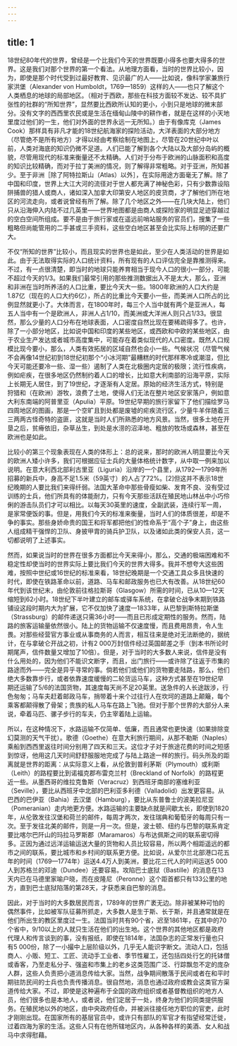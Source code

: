 ```yaml
---
---
---
```

title: 1
---




18世纪80年代的世界，曾经是一个比我们今天的世界既要小得多也要大得多的世界。这是我们对那个世界的第一个看法。从地理方面看，当时的世界比较小，因为，即使是那个时代受到过最好教育、见识最广的人——比如说，像科学家兼旅行家洪堡（Alexander von Humboldt，1769—1859）这样的人——也只了解这个人类栖息的地球的局部地区。（相对于西欧，那些在科技方面较不发达、较不具扩张性的社群的“所知世界”，显然要比西欧所认知的更小，小到只是地球的微末部分。没有文字的西西里农民或是生活在缅甸山陵中的耕作者，就是在这样的小天地里度过他们的一生，他们对外面的世界永远一无所知。）由于有像库克（James Cook）那样具有非凡才能的18世纪航海家的探险活动，大洋表面的大部分地方（尽管绝不是所有地方）才得以经由考察绘制在地图上，尽管在20世纪中叶以前，人类对海底的知识仍微不足道。人们已能了解到各个大陆以及大部分岛屿的概貌，尽管用现代的标准来衡量还不太精确。人们对于分布于欧洲的山脉面积和高度的知识比较精确，而对于拉丁美洲的情况，则了解得非常粗略。对于亚洲，所知甚少。至于非洲［除了阿特拉斯山（Atlas）以外］，在实际用途方面毫无了解。除了中国和印度，世界上大江大河的流径对于世人都充满了神秘色彩，只有少数靠设陷阱捕兽的猎人或商人，诸如深入加拿大印第安人地区的皮货商，才了解他们所在地区的河流走向，或者说曾经有所了解。除了几个地区之外——在几块大陆上，他们只从沿海伸入内陆不过几英里——世界地图都是由商人或探险家的明显足迹穿越过的空白空间所组成。要不是由于旅行家或在遥远前哨站服务的官员们，搜集了一些粗略但尚能管用的二手甚或三手资料，这些空白地区甚至会比实际上标明的还要广大。

不仅“所知的世界”比较小，而且现实的世界也是如此，至少在人类活动的世界是如此。由于无法取得实际的人口统计资料，所有现有的人口评估完全是靠推测得来。不过，有一点很清楚，即当时的地球只能养育相当于现今人口的很小一部分，可能不超过今天的1/3。如果我们最常引用的那些推测数据出入不是太大，那么，亚洲和非洲在当时所养活的人口比重，要比今天大一些。1800年欧洲的人口大约是1.87亿（现在的人口大约6亿），所占的比重比今天要小一些，而美洲人口所占的比例显然就更小了。大体而言，在1800年时，每三个人当中就有两个是亚洲人，每五人当中有一个是欧洲人，非洲人占1/10，而美洲或大洋洲人则只占1/33。很显然，那么少量的人口分布在地球表面，人口密度自然比现在要稀疏得多了。也许，除了一小部分地区，比如说中国和印度的某些地区，或西欧和中欧的某些地区，由于农业生产发达或者城市高度集中，可能存在着类似现代的人口密度。既然人口规模比现今要小，那么，人类有效拓居的区域自然也会小一些。气候状况（尽管气候不会再像14世纪初到18世纪初那个“小冰河期”最糟糕的时代那样寒冷或潮湿，但比今天可能还要冷一些、湿一些）遏制了人类在北极圈内定居的极限；流行性疾病，例如疟疾，在很多地区仍然制约着人口的增长，比如意大利南部的沿海平原，实际上长期无人居住，到了19世纪，才逐渐有人定居。原始的经济生活方式，特别是狩猎和（在欧洲）游牧，浪费了土地，使得人们无法在整片地区安家落户，例如意大利东南端的阿普里亚（Apulia）平原。19世纪早期的旅行家留下了他们描绘罗马四周地区的图画，那是一个空旷且到处都是废墟的疟疾流行区，少量牛羊伴随着三三两两古怪奇特的盗匪，这就是当时人们所熟悉的地方风景。当然，很多土地在开垦之后，贫瘠依旧，杂草丛生，到处是水涝的沼泽地、粗放的牧场或森林，甚至在欧洲也是如此。

比较小的第三个现象表现在人类的体形上：总的说来，那时的欧洲人明显要比今天的欧洲人矮小许多，我们可根据应征士兵的大量体格统计数字，从中取一例来加以说明。在意大利西北部利古里亚（Liguria）沿岸的一个县里，从1792—1799年所招募的新兵中，身高不足1.5米（59英寸）的人占了72%。[2]但这并不表示18世纪晚期的人要比我们来得纤弱。法国大革命中那些骨瘦如柴、发育不良、没有受过训练的士兵，他们所具有的体能耐力，只有今天那些活跃在殖民地山林丛中小巧伶俐的游击队员们才可以相比。以每天30英里的速度，全副武装，连续行军一周，是家常便饭的事。但是，用我们今天的标准来衡量，当时人们的体质很差，却是不争的事实。那些身娇命贵的国王和将军都把他们的性命系于“高个子”身上，由这些人组成精干强悍的卫队、身披甲胄的骑兵护卫队，以及诸如此类的保安人员，这一切都说明了上述事实。

然而，如果说当时的世界在很多方面都比今天来得小，那么，交通的极端困难和不稳定性却使当时的世界实际上要比我们今天的世界大得多。我并不想夸大这些困难，按照中世纪或16世纪的标准来看，18世纪晚期是一个交通工具众多且快速的时代，即使在铁路革命以前，道路、马车和邮政服务也已大有改善。从18世纪60年代到该世纪末，由伦敦前往格拉斯哥（Glasgow）所需的时间，已从10—12天缩短到62小时。18世纪下半叶建立的邮车或驿车系统，在拿破仑战争末期到铁路铺设这段时期内大为扩展，它不仅加快了速度—1833年，从巴黎到斯特拉斯堡（Strassburg）的邮件递送只需36小时——而且已形成定期性的服务。然而，陆路的旅客运输量依然很小。陆上的货物运输不仅速度慢，而且费用昂贵，令人生畏。对那些经营官方事业或从事商务的人而言，相互往来是绝对无法断绝的，据统计，在与拿破仑开战之初，计有2 000万封信件经过英国邮差之手（到本书所论时期尾声，信件数量又增加了10倍）。但是，对于当时的大多数人来说，信件是没有什么用处的，因为他们不能识文断字，而且，出门旅行——或许除了往返于市集的路途而外——完全是异乎寻常的事。倘若他们或他们的货物要走陆路，那么，他们绝大多数靠步行，或者依靠速度缓慢的二轮货运马车，这种方式甚至在19世纪早期还运输了5/6的法国货物，其速度每天尚不足20英里。送急件的人长途跋涉，行色匆匆；马车夫赶着邮政马车，捎带着十来个过往行人在坎坷的道路上颠簸，每个乘客都颠得散了骨架；贵族的私人马车在路上飞驰。但对于那个世界的大部分人来说，牵着马匹、骡子步行的车夫，仍主宰着陆上运输。

所以，在这种情况下，水路运输不仅简单、低廉，而且通常也更快速（如果排除变幻莫测的天气干扰）。歌德（Goethe）在意大利旅行期间，从那不勒斯（Naples）乘船到西西里返往时间分别用了四天和三天。这位才子对于旅途花费的时间之短感到惊讶，他用这几天时间舒舒服服地完成了与陆上路途一样的旅行。码头所及的距离就是世界的距离：从实际意义上看，从伦敦到普利茅斯（Plymouth）或利斯（Leith）的路程要比到诺福克郡布雷克兰村（Breckland of Norfolk）的路程更近一些。从墨西哥的维拉克鲁斯（Veracruz）到西班牙南部的塞维利亚（Seville），要比从西班牙中北部的巴利亚多利德（Valladolid）出发更容易。从巴西的巴伊亚（Bahia）去汉堡（Hamburg），要比从东普鲁士的波美拉尼亚（Pomeranian）走内地更方便。水路运输的主要缺点就是间歇太长，即使到1820年，从伦敦发往汉堡和荷兰的邮件，每周才两次，发往瑞典和葡萄牙的每周只有一次。至于发往北美的邮件，则是一月一次。但是，波士顿、纽约与巴黎的联系肯定要比喀尔巴阡山的玛拉马罗斯郡（Maramaros）与布达佩斯之间的联系密切得多。正因为通过远洋运输运送大量的货物和人员比较容易，所以两个相距遥远的都市之间的联系，要比城市和乡村间的联系更方便。比如说，从爱尔兰北部港口花五年的时间（1769—1774年）运送4.4万人到美洲，要比花三代人的时间运送5 000人到苏格兰的邓迪（Dundee）还要容易。攻陷巴士底狱（Bastille）的消息在13天内已在马德里家喻户晓，而在皮隆尼（Peronne）这个距首都只有133公里的地方，直到巴士底狱陷落的第28天，才获悉来自巴黎的消息。

因此，对于当时的大多数居民而言，1789年的世界广袤无边。除非被某种可怕的偶然事件，比如被军队征募所抓走，大多数人是生于斯、长于斯，并且通常就是在他们所出生的教区里度过一生。法国当时共有90个省，迟至1861年，在其中的70个省中，9/10以上的人就只生活在他们的出生地。这个世界的其他地区都是政府代理人和传言谈到的事，没有报纸，即使在1814年，法国杂志的正常发行量也只有5 000份，除了一小撮中上层阶级以外，几乎无人能识字断文。流动人口，包括商人、小贩、短工、工匠、流动手工业者、季节性雇工，还包括四处行乞的托钵僧或香客，乃至走私分子、强盗和市集上的老乡这类范围广泛、行踪飘忽不定的庞杂人群，这些人负责把小道消息传给大家。当然，战争期间散落于民间或者在和平时期驻防民间的士兵也负责传播消息。很自然地，消息也通过政府或教会这类官方渠道传给大家。不过，即使是这种遍布于全国的政府组织或者基督教组织的地方人员，他们很多也是本地人，或者说，他们定居于一处，终身为他们的同类提供服务。在殖民地以外的地区，由中央政府任命，并被派往接任地方职位的官吏，此时才刚刚出现。在国家所有的基层官员中，或许只有部队的军官才有指望经常迁徙，过着四海为家的生活。这些人只有在他所辖地区内，从各种各样的美酒、女人和战马中求得慰藉。